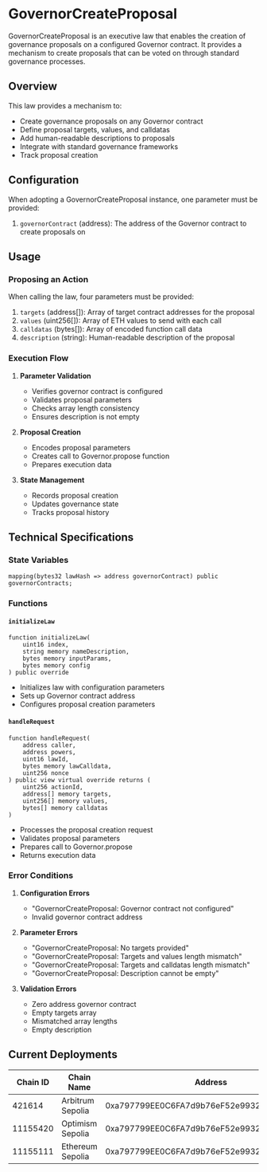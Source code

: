 # GovernorCreateProposal

GovernorCreateProposal is an executive law that enables the creation of governance proposals on a configured Governor contract. It provides a mechanism to create proposals that can be voted on through standard governance processes.

## Overview

This law provides a mechanism to:
- Create governance proposals on any Governor contract
- Define proposal targets, values, and calldatas
- Add human-readable descriptions to proposals
- Integrate with standard governance frameworks
- Track proposal creation

## Configuration

When adopting a GovernorCreateProposal instance, one parameter must be provided:

1. `governorContract` (address): The address of the Governor contract to create proposals on

## Usage

### Proposing an Action

When calling the law, four parameters must be provided:

1. `targets` (address[]): Array of target contract addresses for the proposal
2. `values` (uint256[]): Array of ETH values to send with each call
3. `calldatas` (bytes[]): Array of encoded function call data
4. `description` (string): Human-readable description of the proposal

### Execution Flow

1. **Parameter Validation**
   - Verifies governor contract is configured
   - Validates proposal parameters
   - Checks array length consistency
   - Ensures description is not empty

2. **Proposal Creation**
   - Encodes proposal parameters
   - Creates call to Governor.propose function
   - Prepares execution data

3. **State Management**
   - Records proposal creation
   - Updates governance state
   - Tracks proposal history

## Technical Specifications

### State Variables

```solidity
mapping(bytes32 lawHash => address governorContract) public governorContracts;
```

### Functions

#### `initializeLaw`
```solidity
function initializeLaw(
    uint16 index,
    string memory nameDescription,
    bytes memory inputParams,
    bytes memory config
) public override
```
- Initializes law with configuration parameters
- Sets up Governor contract address
- Configures proposal creation parameters

#### `handleRequest`
```solidity
function handleRequest(
    address caller,
    address powers,
    uint16 lawId,
    bytes memory lawCalldata,
    uint256 nonce
) public view virtual override returns (
    uint256 actionId,
    address[] memory targets,
    uint256[] memory values,
    bytes[] memory calldatas
)
```
- Processes the proposal creation request
- Validates proposal parameters
- Prepares call to Governor.propose
- Returns execution data

### Error Conditions

1. **Configuration Errors**
   - "GovernorCreateProposal: Governor contract not configured"
   - Invalid governor contract address

2. **Parameter Errors**
   - "GovernorCreateProposal: No targets provided"
   - "GovernorCreateProposal: Targets and values length mismatch"
   - "GovernorCreateProposal: Targets and calldatas length mismatch"
   - "GovernorCreateProposal: Description cannot be empty"

3. **Validation Errors**
   - Zero address governor contract
   - Empty targets array
   - Mismatched array lengths
   - Empty description

## Current Deployments

| Chain ID  | Chain Name         | Address                                      |
|-----------|-------------------|----------------------------------------------|
| 421614    | Arbitrum Sepolia  | 0xa797799EE0C6FA7d9b76eF52e993288a04982267  |
| 11155420  | Optimism Sepolia  | 0xa797799EE0C6FA7d9b76eF52e993288a04982267  |
| 11155111  | Ethereum Sepolia  | 0xa797799EE0C6FA7d9b76eF52e993288a04982267  | 



